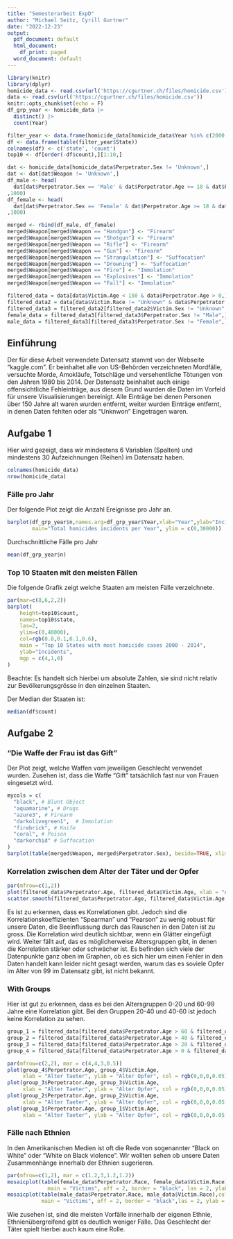 ```yaml
---
title: "Semesterarbeit ExpD"
author: "Michael Seitz, Cyrill Gurtner"
date: "2022-12-23"
output:
  pdf_document: default
  html_document:
    df_print: paged
  word_document: default
---
```


```r
library(knitr)
library(dplyr)
homicide_data <- read.csv(url('https://cgurtner.ch/files/homicide.csv'))
data <- read.csv(url('https://cgurtner.ch/files/homicide.csv'))
knitr::opts_chunk$set(echo = F)
df_grp_year <- homicide_data |>
  distinct() |>
  count(Year)

filter_year <- data.frame(homicide_data[homicide_data$Year %in% c(2000:2014),])
df <- data.frame(table(filter_year$State))
colnames(df) <- c('state', 'count')
top10 <- df[order(-df$count),][1:10,]

dat <- homicide_data[homicide_data$Perpetrator.Sex != 'Unknown',]
dat <- dat[dat$Weapon != 'Unknown',]
df_male <- head(
  dat[dat$Perpetrator.Sex == 'Male' & dat$Perpetrator.Age >= 18 & dat$Perpetrator.Age <= 60,]
,1000)
df_female <- head(
  dat[dat$Perpetrator.Sex == 'Female' & dat$Perpetrator.Age >= 18 & dat$Perpetrator.Age <= 60,]
,1000)

merged <- rbind(df_male, df_female)
merged$Weapon[merged$Weapon == "Handgun"] <- "Firearm"
merged$Weapon[merged$Weapon == "Shotgun"] <- "Firearm"
merged$Weapon[merged$Weapon == "Rifle"] <- "Firearm"
merged$Weapon[merged$Weapon == "Gun"] <- "Firearm"
merged$Weapon[merged$Weapon == "Strangulation"] <- "Suffocation"
merged$Weapon[merged$Weapon == "Drowning"] <- "Suffocation"
merged$Weapon[merged$Weapon == "Fire"] <- "Immolation"
merged$Weapon[merged$Weapon == "Explosives"] <- "Immolation"
merged$Weapon[merged$Weapon == "Fall"] <- "Immolation"

filtered_data = data[data$Victim.Age < 150 & data$Perpetrator.Age > 0,]
filtered_data2 = data[data$Victim.Race != "Unknown" & data$Perpetrator.Race != "Unknown",]
filtered_data3 = filtered_data2[filtered_data2$Victim.Sex != "Unknown" & filtered_data2$Perpetrator.Sex != "Unknown",]
female_data = filtered_data3[filtered_data3$Perpetrator.Sex != "Male",]
male_data = filtered_data3[filtered_data3$Perpetrator.Sex != "Female",]
```

## Einführung
Der für diese Arbeit verwendete Datensatz stammt von der Webseite "kaggle.com". Er beinhaltet alle von US-Behörden verzeichneten Mordfälle, versuchte Morde, Amokläufe, Totschläge und versehentliche Tötungen von den Jahren 1980 bis 2014. Der Datensatz beinhaltet auch einige offensichtliche Fehleinträge, aus diesem Grund wurden die Daten im Vorfeld für unsere Visualisierungen bereinigt. Alle Einträge bei denen Personen über 150 Jahre alt waren wurden entfernt, weiter wurden Einträge entfernt, in denen Daten fehlten oder als "Unknwon" Eingetragen waren.

## Aufgabe 1  

Hier wird gezeigt, dass wir mindestens 6 Variablen (Spalten) und mindestens 30 Aufzeichnungen (Reihen) im Datensatz haben.

```r
colnames(homicide_data)
nrow(homicide_data)
```
\newpage
### Fälle pro Jahr 
Der folgende Plot zeigt die Anzahl Ereignisse pro Jahr an.

```r
barplot(df_grp_year$n,names.arg=df_grp_year$Year,xlab="Year",ylab="Incidents",col="blue",
        main="Total homicides incidents per Year", ylim = c(0,30000))
```

Durchschnittliche Fälle pro Jahr
```r
mean(df_grp_year$n)
```
\newpage
### Top 10 Staaten mit den meisten Fällen  
Die folgende Grafik zeigt welche Staaten am meisten Fälle verzeichnete.

```r
par(mar=c(8,6,2,2))
barplot(
    height=top10$count, 
    names=top10$state, 
    las=2, 
    ylim=c(0,40000),
    col=rgb(0.8,0.1,0.1,0.6),
    main = "Top 10 States with most homicide cases 2000 - 2014",
    ylab="Incidents",
    mgp = c(4,1,0)
)
```
  
Beachte: Es handelt sich hierbei um absolute Zahlen, sie sind nicht relativ zur Bevölkerungsgrösse in den einzelnen Staaten.
  
Der Median der Staaten ist:
```r
median(df$count)
```
\newpage
## Aufgabe 2  

### "Die Waffe der Frau ist das Gift" 
Der Plot zeigt, welche Waffen vom jeweiligen Geschlecht verwendet wurden. Zusehen ist, dass die Waffe "Gift" tatsächlich fast nur von Frauen eingesetzt wird.

```r
mycols = c(
  "black", # Blunt Object
  "aquamarine", # Drugs
  "azure3", # Firearm
  "darkolivegreen1",  # Immolation
  "firebrick", # Knife
  "coral", # Poison
  "darkorchid" # Suffocation
)
barplot(table(merged$Weapon, merged$Perpetrator.Sex), beside=TRUE, xlim=c(0,20),col=mycols,legend=TRUE)
```
\newpage
### Korrelation zwischen dem Alter der Täter und der Opfer  
```r
par(mfrow=c(1,2))
plot(filtered_data$Perpetrator.Age, filtered_data$Victim.Age, xlab = "Alter Täter", ylab = "Alter Opfer", col = rgb(0,0,0,0.05), pch = 16)
scatter.smooth(filtered_data$Perpetrator.Age, filtered_data$Victim.Age, xlab = "Alter Täter", ylab = "Alter Opfer",col="red")
```
Es ist zu erkennen, dass es Korrelationen gibt. Jedoch sind die Korrelationskoeffizienten "Spearman" und "Pearson" zu wenig robust für unsere Daten, die Beeinflussung durch das Rauschen in den Daten ist zu gross. Die Korrelation wird deutlich sichtbar, wenn ein Glätter eingefügt wird. Weiter fällt auf, das es möglicherweise Altersgruppen gibt, in denen die Korrelation stärker oder schwächer ist. Es befinden sich viele der Datenpunkte ganz oben im Graphen, ob es sich hier um einen Fehler in den Daten handelt kann leider nicht gesagt werden, warum das es soviele Opfer im Alter von 99 im Datensatz gibt, ist nicht bekannt.  

### With Groups  
Hier ist gut zu erkennen, dass es bei den Altersgruppen 0-20 und 60-99 Jahre eine Korrelation gibt. Bei den Gruppen 20-40 und 40-60 ist jedoch keine Korrelation zu sehen.
```r
group_1 = filtered_data[filtered_data$Perpetrator.Age > 60 & filtered_data$Perpetrator.Age < 99,]
group_2 = filtered_data[filtered_data$Perpetrator.Age > 40 & filtered_data$Perpetrator.Age < 60,]
group_3 = filtered_data[filtered_data$Perpetrator.Age > 20 & filtered_data$Perpetrator.Age < 40,]
group_4 = filtered_data[filtered_data$Perpetrator.Age > 0 & filtered_data$Perpetrator.Age < 20,]

par(mfrow=c(2,2), mar = c(4,4,3,0.5))
plot(group_4$Perpetrator.Age, group_4$Victim.Age, 
     xlab = "Alter Taeter", ylab = "Alter Opfer", col = rgb(0,0,0,0.05), pch = 16)
plot(group_3$Perpetrator.Age, group_3$Victim.Age, 
     xlab = "Alter Taeter", ylab = "Alter Opfer", col = rgb(0,0,0,0.05), pch = 16)
plot(group_2$Perpetrator.Age, group_2$Victim.Age, 
     xlab = "Alter Taeter", ylab = "Alter Opfer", col = rgb(0,0,0,0.05), pch = 16)
plot(group_1$Perpetrator.Age, group_1$Victim.Age, 
     xlab = "Alter Taeter", ylab = "Alter Opfer", col = rgb(0,0,0,0.05), pch = 16)
```
\newpage
### Fälle nach Ethnien
In den Amerikanischen Medien ist oft die Rede von sogenannter "Black on White" oder "White on Black violence". Wir wollten sehen ob unsere Daten Zusammenhänge innerhalb der Ethnien sugerieren.
```r
par(mfrow=c(1,2), mar = c(1.2,3,1.2,1.2))
mosaicplot(table(female_data$Perpetrator.Race, female_data$Victim.Race),col = c("yellow","green","red","grey"),
             main = "Victims", off = 2, border = "black", las = 2, ylab = "Female Perpetrators")
mosaicplot(table(male_data$Perpetrator.Race, male_data$Victim.Race),col = c("yellow","green","red","grey"),
           main = "Victims", off = 2, border = "black",las = 2, ylab = "Male Perpetrators")
```
Wie zusehen ist, sind die meisten Vorfälle innerhalb der eigenen Ethnie, Ethnienübergreifend gibt es deutlich weniger Fälle. Das Geschlecht der Täter spielt hierbei auch kaum eine Rolle.